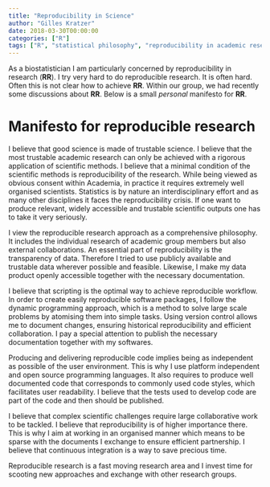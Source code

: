 ```yaml
---
title: "Reproducibility in Science"
author: "Gilles Kratzer"
date: 2018-03-30T00:00:00
categories: ["R"]
tags: ["R", "statistical philosophy", "reproducibility in academic research"]
---
```



As a biostatistician I am particularly concerned by reproducibility in research (**RR**). I try very hard to do reproducible research. It is often hard. Often this is not clear how to achieve **RR**. Within our group, we had recently some discussions about **RR**.  Below is a small *personal* manifesto for **RR**.

# Manifesto for reproducible research

I believe that good science is made of trustable science. I believe that the most trustable academic research can only be achieved with a rigorous application of scientific methods. I believe that a minimal condition of the scientific methods is reproducibility of the research. While being viewed as obvious consent within Academia, in practice it requires extremely well organised scientists. Statistics is by nature an interdisciplinary effort and as many other disciplines it faces the reproducibility crisis. If one want to produce relevant, widely accessible and trustable scientific outputs one has to take it very seriously.

I view the reproducible research approach as a comprehensive philosophy. It includes the individual research of academic group members but also external collaborations. An essential part of reproducibility is the transparency of data. Therefore I tried to use publicly available and trustable data wherever possible and feasible. Likewise, I make my data product openly accessible together with the necessary documentation.

I believe that scripting is the optimal way to achieve reproducible workflow. In order to create easily reproducible software packages, I follow the dynamic programming approach, which is a method to solve large scale problems by atomising them into simple tasks. Using version control allows me to document changes, ensuring historical reproducibility and efficient collaboration. I pay a special attention to publish the necessary documentation together with my softwares.

Producing and delivering reproducible code implies being as independent as possible of the user environment. This is why I use platform independent and open source programming languages. It also requires to produce well documented code that corresponds to commonly used code styles, which facilitates user readability. I believe that the tests used to develop code are part of the code and then should be published. 

I believe that complex scientific challenges require large collaborative work to be tackled. I believe that reproducibility is of higher importance there. This is why I aim at working in an organised manner which means to be sparse with the documents I exchange to ensure efficient partnership. I believe that continuous integration is a way to save precious time.

Reproducible research is a fast moving research area and I invest time for scooting new approaches and exchange with other research groups.
